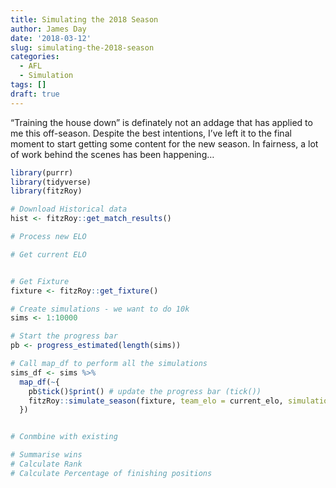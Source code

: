 ```yaml
---
title: Simulating the 2018 Season
author: James Day
date: '2018-03-12'
slug: simulating-the-2018-season
categories:
  - AFL
  - Simulation
tags: []
draft: true
---
```


"Training the house down" is definately not an addage that has applied to me this off-season. Despite the best intentions, I've left it to the final moment to start getting some content for the new season. In fairness, a lot of work behind the scenes has been happening...


```r
library(purrr)
library(tidyverse)
library(fitzRoy)

```

```r
# Download Historical data
hist <- fitzRoy::get_match_results()

# Process new ELO

# Get current ELO



```
```r
# Get Fixture
fixture <- fitzRoy::get_fixture()
```

```r
# Create simulations - we want to do 10k
sims <- 1:10000

# Start the progress bar
pb <- progress_estimated(length(sims))

# Call map_df to perform all the simulations
sims_df <- sims %>%
  map_df(~{
    pb$tick()$print() # update the progress bar (tick())
    fitzRoy::simulate_season(fixture, team_elo = current_elo, simulation = .x) # do function
  })



```


```r

# Conmbine with existing

# Summarise wins
# Calculate Rank
# Calculate Percentage of finishing positions
```